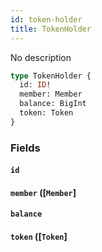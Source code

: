 ```yaml
---
id: token-holder
title: TokenHolder
---
```


No description

```graphql
type TokenHolder {
  id: ID!
  member: Member
  balance: BigInt
  token: Token
}
```

### Fields

#### `id` 

#### `member` ([`Member`]

#### `balance` 

#### `token` ([`Token`]
